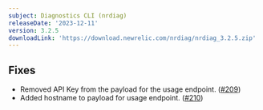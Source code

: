 ```yaml
---
subject: Diagnostics CLI (nrdiag)
releaseDate: '2023-12-11'
version: 3.2.5
downloadLink: 'https://download.newrelic.com/nrdiag/nrdiag_3.2.5.zip'
---
```


## Fixes
- Removed API Key from the payload for the usage endpoint. ([#209](https://github.com/newrelic/newrelic-diagnostics-cli/pull/209))
- Added hostname to payload for usage endpoint. ([#210](https://github.com/newrelic/newrelic-diagnostics-cli/pull/210))

